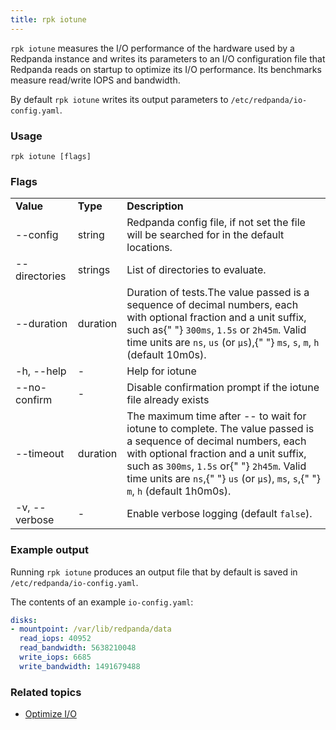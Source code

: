 ```yaml
---
title: rpk iotune
---
```


<head>
  <meta name="title" content="rpk iotune | Redpanda Docs" />
  <meta name="description" content="rpk iotune" />
  <link rel="canonical" href="https://docs.redpanda.com/docs/reference/rpk/rpk-iotune/" />
</head>

`rpk iotune` measures the I/O performance of the hardware used by a Redpanda instance and writes its parameters to an I/O configuration file that Redpanda reads on startup to optimize its I/O performance. Its benchmarks measure read/write IOPS and bandwidth.

By default `rpk iotune` writes its output parameters to `/etc/redpanda/io-config.yaml`.

### Usage

```
rpk iotune [flags]
```

### Flags

<table>
  <tbody>
    <tr>
      <td>
        <strong> Value</strong>
      </td>
      <td>
        <strong> Type</strong>
      </td>
      <td>
        <strong> Description</strong>
      </td>
    </tr>
    <tr>
      <td>--config</td>
      <td>string</td>
      <td>
        Redpanda config file, if not set the file will be searched for in the
        default locations.
      </td>
    </tr>
    <tr>
      <td>--directories</td>
      <td>strings</td>
      <td> List of directories to evaluate.</td>
    </tr>
    <tr>
      <td>--duration</td>
      <td>duration</td>
      <td>
        Duration of tests.The value passed is a sequence of decimal numbers,
        each with optional fraction and a unit suffix, such as{" "}
        <code>300ms</code>, <code>1.5s</code> or <code>2h45m</code>. Valid time
        units are <code>ns</code>, <code>us</code> (or <code>µs</code>),{" "}
        <code>ms</code>, <code>s</code>, <code>m</code>, <code>h</code> (default
        10m0s).
      </td>
    </tr>
    <tr>
      <td>-h, --help</td>
      <td>-</td>
      <td> Help for iotune</td>
    </tr>
    <tr>
      <td>--no-confirm</td>
      <td>-</td>
      <td> Disable confirmation prompt if the iotune file already exists</td>
    </tr>
    <tr>
      <td>--timeout</td>
      <td>duration</td>
      <td>
        The maximum time after -- to wait for iotune to complete. The value
        passed is a sequence of decimal numbers, each with optional fraction and
        a unit suffix, such as <code>300ms</code>, <code>1.5s</code> or{" "}
        <code>2h45m</code>. Valid time units are <code>ns</code>,{" "}
        <code>us</code> (or <code>µs</code>), <code>ms</code>, <code>s</code>,{" "}
        <code>m</code>, <code>h</code> (default 1h0m0s).
      </td>
    </tr>
    <tr>
      <td>-v, --verbose</td>
      <td>-</td>
      <td>
        Enable verbose logging (default <code>false</code>).
      </td>
    </tr>
  </tbody>
</table>

### Example output

Running `rpk iotune` produces an output file that by default is saved in `/etc/redpanda/io-config.yaml`.

The contents of an example `io-config.yaml`:

```yaml
disks:
- mountpoint: /var/lib/redpanda/data
  read_iops: 40952
  read_bandwidth: 5638210048
  write_iops: 6685
  write_bandwidth: 1491679488
```

### Related topics
- [Optimize I/O](../../../manage/io-optimization) 
